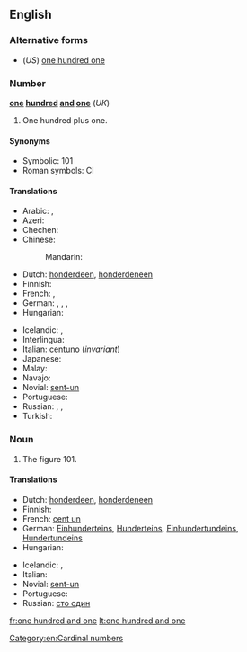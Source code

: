 ==English==

===Alternative forms===
* (''US'') [[one hundred one]]

===Number===
'''[[one]] [[hundred]] [[and]] [[one]]''' (''UK'')

# One hundred plus one.

====Synonyms====
* Symbolic: 101
* Roman symbols: CI

====Translations====
{{trans-top|one hundred plus one}}
* Arabic: {{t-|ar|مائة وواحد|m|tr=míʾa wa-wāḥid|sc=Arab}}, {{t-|ar|مائة وواحدة|f|tr=míʾa wa-wāḥida|sc=Arab}}
* Azeri: {{t-|az|yüz bir}}
* Chechen: {{tø|ce|бIе цхьаъ|tr=bje cxha’}}
* Chinese:
*: Mandarin: {{t|zh|一百一|tr=yībǎi yī|sc=Hani}}
* Dutch: [[honderdeen]], [[honderdeneen]]
* Finnish: {{t+|fi|satayksi}}
* French: {{t-|fr|cent un|m}}, {{t-|fr|cent une|f}}
* German: {{t+|de|einhunderteins}}, {{t+|de|hunderteins}}, {{t-|de|einhundertundeins}}, {{t-|de|hundertundeins}}
* Hungarian: {{t+|hu|százegy}}
{{trans-mid}}
* Icelandic: {{t+|is|hundrað og einn|m}}, {{t-|is|eitthundrað og einn|m}}
* Interlingua: {{t-|ia|cento un}}
* Italian: [[centuno]] (''invariant'')
* Japanese: {{t-|ja|一百一|tr=いっぴゃくいち, ippyaku ichi|sc=Jpan}}
* Malay: {{t-|ms|seratus satu}}
* Navajo: {{tø|nv|tʼááłáhádí neeznádiin tʼááłáʼí}}
* Novial: [[sent-un]]
* Portuguese: {{t-|pt|cento e um}}
* Russian: {{qualifier|noun use singular}} {{t+|ru|сто один|tr=sto odín|m}}, {{t-|ru|сто одна|tr=sto odná|f}}, {{t-|ru|сто одно|tr=sto odnó|n}}
* Turkish: {{t-|tr|yüz bir}}
{{trans-bottom}}

===Noun===
{{en-noun|sg=[[one]] [[hundred]] [[and]] [[one]]|-}}

# The figure 101.

====Translations====
{{trans-top|figure 101}}
* Dutch: [[honderdeen]], [[honderdeneen]]
* Finnish: {{t+|fi|satayksi}}
* French: [[cent un]] {{m}}
* German: [[Einhunderteins]], [[Hunderteins]], [[Einhundertundeins]], [[Hundertundeins]]
* Hungarian: {{t+|hu|százegy}}
{{trans-mid}}
* Icelandic: {{t+|is|hundrað og einn|m}}, {{t-|is|eitthundrað og einn|m}}
* Italian: {{t-|it|centuno}}
* Novial: [[sent-un]]
* Portuguese: {{t-|pt|cento e um}}
* Russian: [[сто один]]
{{trans-bottom}}

[[Category:en:Cardinal numbers]]

[[fr:one hundred and one]]
[[lt:one hundred and one]]